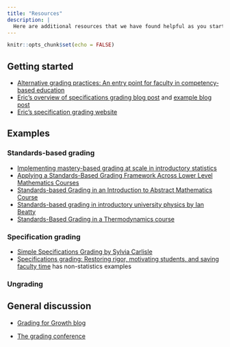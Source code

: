 ```yaml
---
title: "Resources"
description: |
  Here are additional resources that we have found helpful as you start implement non-traditional grading systems
---
```


```r
knitr::opts_chunk$set(echo = FALSE)
```


## Getting started

- [Alternative grading practices: An entry point for faculty in competency‐based education](https://doi.org/10.1002/cbe2.1219)
- [Eric's overview of specifications grading blog post](https://stattlc.com/2021/02/04/specifications-grading-an-overview/) and [example blog post](https://stattlc.com/2021/03/25/specifications-grading-an-example/)
- [Eric's specification grading website](https://reyesem.github.io/specsgrading.html)


## Examples

### Standards-based grading

-  [Implementing mastery-based grading at scale in introductory statistics](https://doi.org/10.1080/10511970.2019.1700576)
- [Applying a Standards-Based Grading Framework Across Lower Level Mathematics Courses](https://doi.org/10.1080/10511970.2019.1674430)
- [Standards-based Grading in an Introduction to Abstract Mathematics Course](https://doi.org/10.1080/10511970.2017.1408044)
- [Standards-based grading in introductory university physics by Ian Beatty](https://scholarworks.iu.edu/journals/index.php/josotl/article/view/3264/3382)
- [Standards-Based Grading in a Thermodynamics course](https://www.learntechlib.org/p/207334/)

### Specification grading

- [Simple Specifications Grading by Sylvia Carlisle](https://doi.org/10.1080/10511970.2019.1695238)
- [Specifications grading: Restoring rigor, motivating students, and saving faculty time](URL) has non-statistics examples

### Ungrading



## General discussion

- [Grading for Growth blog](https://gradingforgrowth.com)

- [The grading conference](https://thegradingconference.com)
